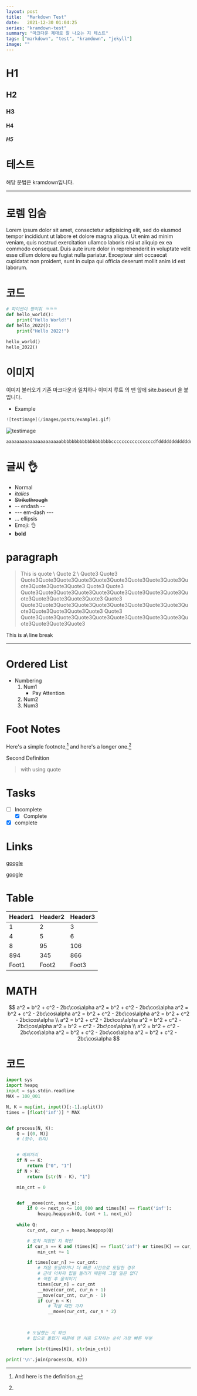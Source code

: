 ```yaml
---
layout: post
title:  "Markdown Test"
date:   2021-12-30 01:04:25
series: "kramdown-test"
summary: "마크다운 제대로 잘 나오는 지 테스트"
tags: ["markdown", "test", "kramdown", "jekyll"]
image: ""
---
```


# H1
## H2
### H3
#### H4
##### H5

# 테스트
해당 문법은 kramdown입니다.
* * *

# 로렘 입숨
Lorem ipsum dolor sit amet, consectetur adipisicing elit, sed do eiusmod tempor incididunt ut labore et dolore magna aliqua. Ut enim ad minim veniam, quis nostrud exercitation ullamco laboris nisi ut aliquip ex ea commodo consequat. Duis aute irure dolor in reprehenderit in voluptate velit esse cillum dolore eu fugiat nulla pariatur. Excepteur sint occaecat cupidatat non proident, sunt in culpa qui officia deserunt mollit anim id est laborum.

# 코드
```python
# 파이썬이 짱이쥐 ㅋㅋㅋ
def hello_world():
    print("Hello World!")
def hello_2022():
    print("Hello 2022!")

hello_world()
hello_2022()
```

# 이미지
이미지 불러오기
기존 마크다운과 일치하나 이미지 루트 의 맨 앞에 site.baseurl 을 붙입니다.
* Example

```c
![testimage](/images/posts/example1.gif)
```

![testimage](/images/posts/example1.gif)

```bash
aaaaaaaaaaaaaaaaaaaaabbbbbbbbbbbbbbbbbbbccccccccccccccccdfdddddddddddddddddd
```

# 글씨 👌
* Normal
* _italics_
* <del>Strikethrough</del>
* -- endash --
* --- em-dash ---
* ... ellipsis
* Emoji: 👌
* **bold**

# paragraph
> This is quote \\
> Quote 2 \\
> Quote3 Quote3 Quote3Quote3Quote3Quote3Quote3Quote3Quote3Quote3Quote3Quote3Quote3Quote3Quote3 Quote3 Quote3 Quote3Quote3Quote3Quote3Quote3Quote3Quote3Quote3Quote3Quote3Quote3Quote3Quote3Quote3 Quote3 Quote3Quote3Quote3Quote3Quote3Quote3Quote3Quote3Quote3Quote3Quote3Quote3Quote3Quote3 Quote3 Quote3Quote3Quote3Quote3Quote3Quote3Quote3Quote3Quote3Quote3Quote3Quote3Quote3

This is a\\
line break

* * *

# Ordered List
* Numbering
    1. Num1
        * Pay Attention
    2. Num2
    3. Num3

# Foot Notes
Here's a simple footnote,[^1] and here's a longer one.[^2]

[^1]: And here is the definition.
[^2]:
Second Definition
> with using quote

# Tasks
- [ ] Incomplete
    - [x] Complete
- [x] complete

# Links
[google](https://www.google.com)

[google][gid]

[gid]: http://google.com

# Table

| Header1 | Header2 | Header3 |
|---------|--------|--------|
| 1       | 2      | 3      |
| 4       | 5      | 6      |
| 8       | 95     | 106    |
| 894     | 345    | 866    |
| Foot1   | Foot2  | Foot3  |

# MATH

$$
a^2 = b^2 + c^2 - 2bc\cos\alpha
a^2 = b^2 + c^2 - 2bc\cos\alpha
a^2 = b^2 + c^2 - 2bc\cos\alpha
a^2 = b^2 + c^2 - 2bc\cos\alpha
a^2 = b^2 + c^2 - 2bc\cos\alpha \\
a^2 = b^2 + c^2 - 2bc\cos\alpha
a^2 = b^2 + c^2 - 2bc\cos\alpha
a^2 = b^2 + c^2 - 2bc\cos\alpha \\
a^2 = b^2 + c^2 - 2bc\cos\alpha
a^2 = b^2 + c^2 - 2bc\cos\alpha
a^2 = b^2 + c^2 - 2bc\cos\alpha
$$


# 코드
```python
import sys
import heapq
input = sys.stdin.readline
MAX = 100_001

N, K = map(int, input()[:-1].split())
times = [float('inf')] * MAX


def process(N, K):
    Q = [(0, N)]
    # (횟수, 위치)


    # 예외처리
    if N == K:
        return ["0", "1"]
    if N > K:
        return [str(N - K), "1"]

    min_cnt = 0


    def __move(cnt, next_n):
        if 0 <= next_n <= 100_000 and times[K] == float('inf'):
            heapq.heappush(Q, (cnt + 1, next_n))
            
    while Q:
        cur_cnt, cur_n = heapq.heappop(Q)

        # 도착 지점인 지 확인
        if cur_n == K and (times[K] == float('inf') or times[K] == cur_cnt):
            min_cnt += 1

        if times[cur_n] >= cur_cnt:
            # 처음 도달하거나 더 빠른 시간으로 도달한 경우
            # 근데 어차피 힙을 돌리기 때문에 그럴 일은 없다
            # 적립 후 움직이기
            times[cur_n] = cur_cnt
            __move(cur_cnt, cur_n + 1)
            __move(cur_cnt, cur_n - 1)
            if cur_n < K:
                # 작을 때만 가자
                __move(cur_cnt, cur_n * 2)
            


        # 도달했는 지 확인
        # 힙으로 돌렸기 때문에 맨 처음 도착하는 순이 가장 빠른 부분

    return [str(times[K]), str(min_cnt)]

print('\n'.join(process(N, K)))
```